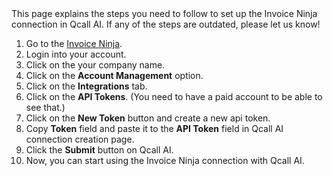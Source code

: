 
<Info>
    This page explains the steps you need to follow to set up the Invoice Ninja connection in Qcall AI. If any of the steps are outdated, please let us know!
</Info>

1. Go to the [Invoice Ninja](https://invoiceninja.com/).
2. Login into your account.
3. Click on the your company name.
4. Click on the **Account Management** option.
5. Click on the **Integrations** tab.
6. Click on the **API Tokens**. (You need to have a paid account to be able to see that.)
7. Click on the **New Token** button and create a new api token.
8. Copy **Token** field and paste it to the **API Token** field in Qcall AI connection creation page.
9. Click the **Submit** button on Qcall AI.
10. Now, you can start using the Invoice Ninja connection with Qcall AI.
